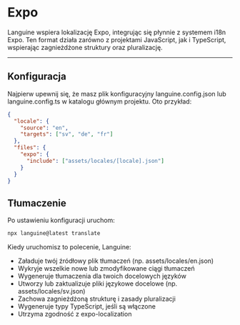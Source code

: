 # Expo

Languine wspiera lokalizację Expo, integrując się płynnie z systemem i18n Expo. Ten format działa zarówno z projektami JavaScript, jak i TypeScript, wspierając zagnieżdżone struktury oraz pluralizację.

---

## Konfiguracja

Najpierw upewnij się, że masz plik konfiguracyjny languine.config.json lub languine.config.ts w katalogu głównym projektu. Oto przykład:

```json
{
  "locale": {
    "source": "en",
    "targets": ["sv", "de", "fr"]
  },
  "files": {
    "expo": {
      "include": ["assets/locales/[locale].json"]
    }
  }
}
```

## Tłumaczenie

Po ustawieniu konfiguracji uruchom:

```bash
npx languine@latest translate
```

Kiedy uruchomisz to polecenie, Languine:

- Załaduje twój źródłowy plik tłumaczeń (np. assets/locales/en.json)
- Wykryje wszelkie nowe lub zmodyfikowane ciągi tłumaczeń
- Wygeneruje tłumaczenia dla twoich docelowych języków
- Utworzy lub zaktualizuje pliki językowe docelowe (np. assets/locales/sv.json)
- Zachowa zagnieżdżoną strukturę i zasady pluralizacji
- Wygeneruje typy TypeScript, jeśli są włączone
- Utrzyma zgodność z expo-localization
